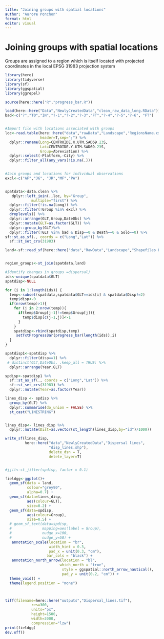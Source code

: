 ```yaml
---
title: "Joining groups with spatial locations"
author: "Aurore Ponchon"
format: html
editor: visual
---
```


# Joining groups with spatial locations

Groups are assigned to a region which is itself located with projected coordinates in the local EPSG 31983 projection system

```r
library(here)
library(tidyverse)
library(sf)
library(ggspatial)
library(ggrepel)

source(here::here("R","progress_bar.R"))

load(here::here("Data","NewlyCreatedData","clean_raw_data_long.RData"))
bad<-c("?","T0","IN","?-1","?-2","?-3","FT","?-4","?-5","?-6", "FT")


#Import file with locations associated with groups
loc<-read.table(here::here("data","rawData","Landscape","RegionsName.csv"),
                header=T,sep=";") %>% 
  dplyr::rename(Long=CENTROIDE.X.UTM.SAD69.23S,
                Lat=CENTROIDE.Y.UTM.SAD69.23S,
                Group=Abreviation) %>% 
  dplyr::select(-Platform,-City) %>% 
  dplyr::filter_all(any_vars(!is.na(.)))
  

#Join groups and locations for individual observations
excl<-c("AF","JG", "JR","MF","PA")


spatdata<-data.clean %>% 
   dplyr::left_join(.,loc, by="Group",
            multiple="first") %>% 
  dplyr::filter(!is.na(Long)) %>%
  dplyr::filter(!Group %in% excl) %>% 
  droplevels() %>% 
  dplyr::arrange(GLT,Group,DateObs) %>% 
  dplyr::mutate(GLT=as.factor(GLT)) %>% 
  dplyr::group_by(GLT)%>% 
  dplyr::filter(!GLT %in% bad & Disp==0 & Death==0 & Solo==0) %>% 
sf::st_as_sf(., coords = c("Long","Lat")) %>% 
  sf::st_set_crs(31983) 

land<-sf::read_sf(here::here("data","RawData","Landscape","Shapefiles Landscape AMLD", "SIG-EDUC Redescobrindo 2021 - Fragmentos de Vegetação.shp")) 


region_groups<-st_join(spatdata,land)

#Identify changes in groups =dispersal)
ids<-unique(spatdata$GLT)
spatdisp<-NULL

for (i in 1:length(ids)) {
  temp<-subset(spatdata,spatdata$GLT==ids[i] & spatdata$Disp!=2)
  temp$disp<-0
  if(nrow(temp)>1){
    for (j in 2:nrow(temp)){
      if(temp$Group[j-1]!=temp$Group[j]){
        temp$disp[c(j-1,j)]<-1
      }
    }
    spatdisp<-rbind(spatdisp,temp)   
     setTxtProgressBar(progress_bar(length(ids)),i)  
  }
}  

spatdisp1<-spatdisp %>% 
  dplyr::filter(disp==1) %>% 
 # distinct(GLT,DateObs, .keep_all = TRUE) %>% 
  dplyr::arrange(Year,GLT) 

spdisp<-spatdisp1 %>% 
  sf::st_as_sf(., coords = c("Long","Lat")) %>% 
  sf::st_set_crs(31983) %>% 
  dplyr::mutate(Year=as.factor(Year))

lines_disp <- spdisp %>% 
  group_by(GLT) %>%
  dplyr::summarise(do_union = FALSE) %>%
  st_cast("LINESTRING") 


lines_disp<- lines_disp %>% 
  dplyr::mutate(Dist=as.vector(st_length(lines_disp,by="id")/1000))

write_sf(lines_disp,
         here::here("data","NewlyCreatedData","Dispersal lines",
                    "disp_lines.shp"),
                    delete_dsn = T,
                    delete_layer=T)


#jjit<-st_jitter(spdisp, factor = 0.1)

fieldgg<-ggplot()+
  geom_sf(data = land,
          colour="grey90",
          alpha=0.7) +
  geom_sf(data=lines_disp,
          aes(colour=GLT),
          size=0.2) +  
  geom_sf(data=spdisp,
          aes(colour=Group),
          size=0.5) +  
  # geom_sf_text(data=spdisp,
  #              mapping=aes(label = Group),
  #              nudge_x=100,
  #              nudge_y=50) +
   annotation_scale(location = "br",
                    width_hint = 0.3,
                    pad_x = unit(0.3, "cm"),
                   bar_cols = "black") +
   annotation_north_arrow(location = "bl",
                         which_north = "true",
                          style = ggspatial::north_arrow_nautical(),
                          pad_y = unit(0.2, "cm")) +
  theme_void() +
  theme(legend.position = "none")



tiff(filename=here::here("outputs","Dispersal_lines.tif"), 
            res=300,
            units="px",
            height=1500,
            width=3000,
            compression="lzw")
print(fieldgg)
dev.off()
```
